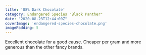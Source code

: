 ```yaml
---
title: '88% Dark Chocolate'
category: Endangered Species "Black Panther"
date: "2020-08-23T12:44:00Z"
coverImage: 'endangered-species-chocolate.png'
imagePadding: 5
---
```


Excellent chocolate for a good cause. Cheaper per gram and more generous than the other fancy brands.